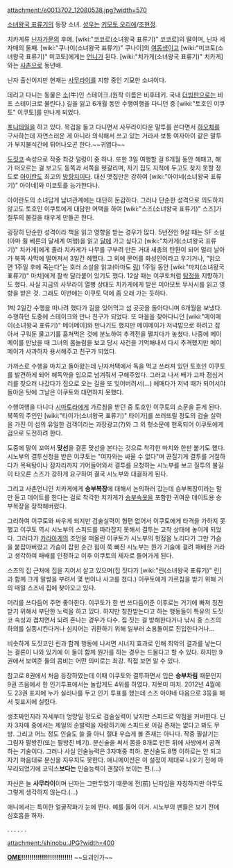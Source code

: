 attachment:/e0013702_12080538.jpg?width=570

[[소녀왕국 표류기]]의 등장 소녀. [[성우]]는 [[키모토 오리에]]/[[조현정]].

치카게류 [[닌자]]가문의 후예. [wiki:"코코로(소녀왕국 표류기)" 코코로]의 딸이며, 닌자 세 자매의 둘째. [wiki:"쿠나이(소녀왕국 표류기)" 쿠나이]의 [[여동생]]이고 [wiki:"미코토(소녀왕국 표류기)" 미코토]에게는 [[언니]]가 된다. [wiki:"치카게(소녀왕국 표류기)" 치카게]와는 [[사촌]]으로 동년배.

닌자 출신이지만 현재는 [[사무라이]]를 지향 중인 기묘한 소녀이다.

데리고 다니는 동물은 [[소]](牛)인 스테이크.(원작 이름은 비후테키. 국내 [[더빙]]판으로는 비프 스테이크로 불린다.) 길을 잃고 6개월 동안 수행여행을 다니던 중 [wiki:"토호인 이쿠토" 이쿠토]를 만나게 되었다.

[[포니테일]]을 하고 있다. 목검을 들고 다니면서 사무라이다운 말투를 쓴다면서 [[하오체]]를 구사하는데 자연스러운 게 아니라 의식해서 쓰고 있는 거라서 보통 여자아이 같은 말투가 부지불식간에 튀어나오곤 한다.~~귀엽다~~

[[도짓코]] 속성으로 작중 최강 덜렁이 중 하나. 또한 3일 여행할 걸 6개월 동안 헤매고, 해가 떠오르는 걸 보고도 동쪽과 서쪽을 헷갈리며, 자기 집도 지척에 두고도 찾지 못할 정도로 [[아이란도]] 최고의 [[방향치]]이다. 대신 맷집만은 강하여 [wiki:"아야네(소녀왕국 표류기)" 아야네]와 미코토를 능가한다나.

아이란도의 소녀답게 남녀관계에는 대단히 둔감하다. 그러나 단순한 성격으로 의도하지 않고도 토호인 이쿠토에게 대담한 어택을 하여 [wiki:"스즈(소녀왕국 표류기)" 스즈]가 질투의 불길을 태우게 만들곤 한다.

굉장히 단순한 성격이라 책을 읽고 영향을 받는 경우가 많다. 5년전인 9살 때는 SF 소설(아마 쥘 베른의 달세계 여행)을 읽고 [[달]]에 가고 싶다고 [wiki:"치카게(소녀왕국 표류기)" 치카게]에게 졸라 치카게가 나무를 구부려 만든 거대 새총의 탄환이 되어 멀리 날아가 북쪽 사막에 떨어져서 3일간 헤맸다. 그 외에 문어를 화성인이라고 우기거나, "읽으면 1주일 후에 죽는다"는 호러 소설을 읽고(아마도 [[링]]) 1주일 동안 [wiki:"마치(소녀왕국 표류기)" 마치]에게 찰싹 달라붙어 있기도 했다. 12살 때는 이쿠토처럼 [[탐정]]을 지향하기도 했다. 사실 지금의 사무라이 열병 상태도 치카게에게 받은 미야모토 무사시를 읽고 영향을 받은 것. 그래도 이번에는 이쿠토 덕에 좀 오래 가는 듯하다. 

1박 2일간 수행을 떠나려 했다가 길을 잊어먹고 섬 곳곳을 돌아다니며 6개월을 보냈다. 수행하던 도중에 스테이크와 만나 친구가 되었다. 또 마을을 찾아다니던 [wiki:"메이메이(소녀왕국 표류기)" 메이메이]와 만나기도 했지만 메이메이가 저녁밥으로 하려고 잡아서 구워둔 물고기를 훔쳐먹은 것에 분노하여 추격전을 펼치다가 놓쳤다. 나중에 메이메이를 만났을 때 그녀의 몸놀림을 보고 당시 사건을 기억해내서 다시 추격했지만 메이메이가 사과하자 용서해주고 친구가 되었다.

가까스로 수행을 마치고 돌아왔는데 닌자저택에서 독을 먹고 쓰러져 있던 토호인 이쿠토를 발견하게 되어 해독약을 입으로 넘겨줘서 구해주었다. 그러고 나서 배가 고파 점심거리를 찾으러 나갔다가 집으로 오는 길을 또 잊어버려서(…) 헤매다가 저녁 때가 되어서야 돌아온 탓에 그날은 이쿠토와 대면하지 못했다.

수행여행을 다니다 [[시마토라]]에게 가르침을 받던 중 토호인 이쿠토의 소문을 듣게 된다. 북쪽의 주인인 [wiki:"타이가(소녀왕국 표류기)" 타이가]를 쓰러뜨릴 정도의 검술 실력을 가진 이 섬의 유일한 검객이라는 과장광고(?)와 그 외 헛소문에 현혹되어 이쿠토에게 검으로 도전하려 한다.

도중에 말이 꼬여서 '''맞선'''을 결혼 맞선을 본다는 것으로 착각한 마치와 한판 붙기도 했다. 시노부의 결투신청을 받은 이쿠토는 "여자와는 싸울 수 없다"며 끈질기게 결투를 거절하다가 목욕탕이나 잠자리까지 기어들어와서 결투를 요청하는 시노부를 보고 질투의 불길이 타오른 스즈가 강하게 요구하여 결국 시노부와 대결하게 된다.

그리고 사촌언니인 치카게에게 '''승부복장'''에 대해서 논의하러 갔는데 승부복장이라는 말만 듣고 데이트를 한다는 걸로 착각한 치카게가 [[승부속옷]]을 포함한 귀여운 데이트용 승부복장을 장착해버렸다.

그리하여 이쿠토와 싸우게 되지만 검술실력이 형편 없어서 이쿠토에게 타격을 가하지 못했고 이쿠토 역시 시노부의 스피드를 따라잡지 못해서 결투는 고착 상태에 놓이게 되었다. 그러다가 [[카라아게]]의 조언을 떠올린 이쿠토가 시노부의 헛점을 노리다가 그만 가슴을 붙잡아버렸고 가슴이 잡힌 순간 힘이 쭉 빠진 시노부는 뭔가 기술에 걸려 패배한 거라고 생각하여 패배를 인정하고 이후 이쿠토의 제자로 들어가게 된다.

스즈의 집 근처에 집을 지어서 살고 있으며(집 짓다가 [wiki:"린(소녀왕국 표류기)" 린]과 함께 크게 말썽을 부려서 몇 번이나 사고를 쳤다.) 이쿠토에게 가르침을 받기 위해 거의 매일 스즈네 집에 찾아오고 있다.

머리를 쓰다듬어 주면 좋아한다. 이쿠토가 한 번 쓰다듬어준 이후로는 거기에 빠져 칭찬받기 위해서 부단한 노력을 하고 있다. 하지만 칭찬받는다고 하는 행동들이 특유의 도짓코 속성과 겹치면서 되려 혼나는 경우가 다수. 집 짓는 걸 방해한다거나 낚시 중 스즈의 하의를 실종시킨다거나 심지어는 귀환하기 위해 일부러 소용돌이로 진입한다거나...

비슷하게 도짓코인 린과 함께 행동에 나서면 시너지 효과로 인해 최악의 결과를 낳는다는 결론이 나와 있기에 이 둘이 함께 뭔가를 하는 경우는 드물다고 할 수 있다. 하지만 9권에서 보여준 둘의 콤비는 어떤 의미로는 최강. 직접 보면 알 수 있다.

참고로 8권에서 처음 등장하였는데 이때 이쿠토와 결투하면서 입은 '''승부차림''' 때문인지 9권 즈음에서 한 인기투표에서는 놀랍게도 4위를 하였다. 지못미 마치. 2012년 4월에도 23권 표지에 누가 실리나를 두고 인기 투표를 했는데 스즈 아야네 다음으로 3등을 해서 뒷표지에 실렸다. 

생초짜인지라 자세부터 엉망일 정도로 검술실력이 낮지만 스피드로 약점을 커버한다. 닌자 3자매 중에서는 제일의 순발력을 자랑하기에 스피드로 이길 존재는 없다고 봐도 무방. 그리고 어느 정도 인술도 쓸 줄 아니 절대 우습게 볼 존재는 아니다. 작중 필살기는 그림자 팔방진(또는 팔방진 베기). 분신술을 써서 몸을 8개로 만든 뒤에 사방에서 공격하는 기술이다. 그러나 사실 인술능력은 3자매중 최하. 분신술도 8명 이하로는 안 되고 자기 마음대로 분신을 지우지도 못한다. 애니메이션은 이 설정이 제대로 나오기 전에 마무리되었기에 코믹스'''보다는''' 인술능력이 괜찮아 보이는 편.(…)

자신은 늘 '''사무라이'''이며 닌자는 그만두었기 때문에 전(前) 닌자임을 자칭하지만 아무도 그렇게 생각하지 않는다.(…)

애니에서는 특이한 얼굴작화가 눈에 띈다. 예를 들어 이거. 시노부의 팬들은 보기 전에 심호흡을 하자.




.
.
.
.
.
.










attachment:/shinobu.JPG?width=400

'''[[OME]]!!!!!!!!!!!!!!!!!!!!!!!!!'''
~~요괴인가~~
